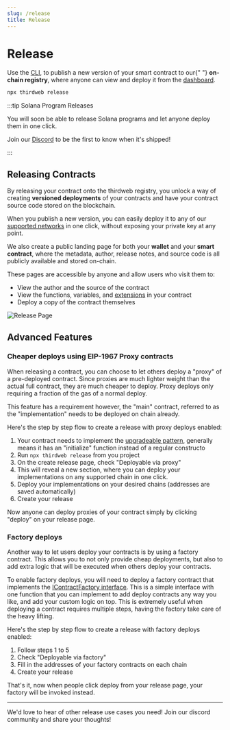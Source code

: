 ```yaml
---
slug: /release
title: Release
---
```



# Release

<div className="heroGrid">
<div>

<p>
Use the <a href="https://portal.thirdweb.com/cli">CLI</a>,
to publish a new version of your smart contract to our{" "}
<b>on-chain registry</b>,
where anyone can view and deploy it from the <a href="https://thirdweb.com/dashboard">dashboard</a>.

</p>

```bash
npx thirdweb release
```

</div>

<div className="heroGridImageContainer">
  <YoutubeEmbed link={"https://www.youtube.com/embed/itE25mcYpzU"} />
</div>
</div>

<div className="row" style={{ marginBottom: 24 }}>
  <div className="col col--12" style={{ marginTop: 8 }}>
    <QuickstartCard
      name="Quickstart: Release & Deploy Your Own Contract"
      link="/getting-started/releasing-custom-contracts"
      image="/assets/icons/education.png"
    />
  </div>
</div>

:::tip Solana Program Releases

You will soon be able to release Solana programs and let anyone deploy them in one click.

Join our [Discord](https://discord.gg/thirdweb) to be the first to know when it's shipped!

:::

## Releasing Contracts

By releasing your contract onto the thirdweb registry, you unlock a way of creating **versioned deployments**
of your contracts and have your contract source code stored on the blockchain.

When you publish a new version, you can easily deploy it to any of our [supported networks](https://blog.thirdweb.com/guides/which-network-should-you-use)
in one click, without exposing your private key at any point.

We also create a public landing page for both your **wallet** and your **smart contract**, where the metadata, author, release notes, and
source code is all publicly available and stored on-chain.

These pages are accessible by anyone and allow users who visit them to:

- View the author and the source of the contract
- View the functions, variables, and [extensions](/contractkit/features) in your contract
- Deploy a copy of the contract themselves

![Release Page](./assets/release-page.png)

## Advanced Features

### Cheaper deploys using EIP-1967 Proxy contracts

When releasing a contract, you can choose to let others deploy a "proxy" of a pre-deployed contract. Since proxies are much lighter weight than the actual full contract, they are much cheaper to deploy. Proxy deploys only requiring a fraction of the gas of a normal deploy.

This feature has a requirement however, the "main" contract, referred to as the "implementation" needs to be deployed on chain already.

Here's the step by step flow to create a release with proxy deploys enabled:

1. Your contract needs to implement the [upgradeable pattern](https://docs.openzeppelin.com/upgrades-plugins/1.x/writing-upgradeable), generally means it has an "initialize" function instead of a regular constructo
2. Run `npx thirdweb release` from you project
3. On the create release page, check "Deployable via proxy"
4. This will reveal a new section, where you can deploy your implementations on any supported chain in one click.
5. Deploy your implementations on your desired chains (addresses are saved automatically)
6. Create your release

Now anyone can deploy proxies of your contract simply by clicking "deploy" on your release page.

### Factory deploys

Another way to let users deploy your contracts is by using a factory contract. This allows you to not only provide cheap deployments, but also to add extra logic that will be executed when others deploy your contracts.

To enable factory deploys, you will need to deploy a factory contract that implements the [IContractFactory interface](https://portal.thirdweb.com/contracts/IContractFactory). This is a simple interface with one function that you can implement to add deploy contracts any way you like, and add your custom logic on top. This is extremely useful when deploying a contract requires multiple steps, having the factory take care of the heavy lifting.

Here's the step by step flow to create a release with factory deploys enabled:

1. Follow steps 1 to 5
2. Check "Deployable via factory"
3. Fill in the addresses of your factory contracts on each chain
4. Create your release

That's it, now when people click deploy from your release page, your factory will be invoked instead.

---

We'd love to hear of other release use cases you need! Join our discord community and share your thoughts!
